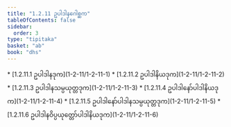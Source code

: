 ```yaml
---
title: "1.2.11 ဥပါဒါနဂေါစ္ဆက"
tableOfContents: false
sidebar:
  order: 3
type: "tipitaka"
basket: "ab"
book: "dhs"
---
```



<DynamicBreadcrumb />



<TableOfContents book="dhs" section="1.2.11">
* [1.2.11.1 ဥပါဒါနဒုက](1-2-11/1-2-11-1)
* [1.2.11.2 ဥပါဒါနိယဒုက](1-2-11/1-2-11-2)
* [1.2.11.3 ဥပါဒါနသမ္ပယုတ္တဒုက](1-2-11/1-2-11-3)
* [1.2.11.4 ဥပါဒါနော်ပါဒါနိယဒုက](1-2-11/1-2-11-4)
* [1.2.11.5 ဥပါဒါနော်ပါဒါနသမ္ပယုတ္တဒုက](1-2-11/1-2-11-5)
* [1.2.11.6 ဥပါဒါနဝိပ္ပယုတ္တော်ပါဒါနိယဒုက](1-2-11/1-2-11-6)
</TableOfContents>